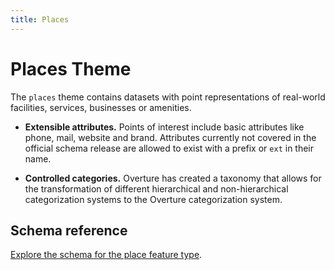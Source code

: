 ```yaml
---
title: Places
---
```


# Places Theme

The `places` theme contains datasets with point representations of real-world facilities, services, businesses or amenities.

<!--
add use cases here
-->

<!--
add use cases here
-->

- **Extensible attributes.** Points of interest include basic attributes like phone, mail, website and brand. Attributes currently not covered in the official schema release are allowed to exist with a prefix or `ext` in their name. 

- **Controlled categories.** Overture has created a taxonomy that allows for the transformation of different hierarchical and non-hierarchical categorization systems to the Overture categorization system. 

## Schema reference
[Explore the schema for the place feature type](/reference/places/place).
